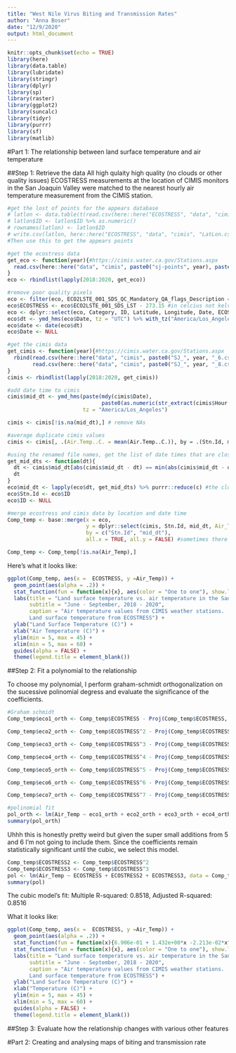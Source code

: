 ```yaml
---
title: "West Nile Virus Biting and Transmission Rates"
author: "Anna Boser"
date: "12/9/2020"
output: html_document
---
```


```r
knitr::opts_chunk$set(echo = TRUE)
library(here)
library(data.table)
library(lubridate)
library(stringr)
library(dplyr)
library(sp)
library(raster)
library(ggplot2)
library(suncalc)
library(tidyr)
library(purrr)
library(sf)
library(matlib)
```

#Part 1: The relationship between land surface temperature and air temperature

##Step 1: Retrieve the data
All high qulaity high quality (no clouds or other quality issues) ECOSTRESS measurements at the location of CIMIS monitors in the San Joaquin Valley were matched to the nearest hourly air temperature measurement from the CIMIS station. 
```r
#get the lost of points for the appears database
# latlon <- data.table(t(read.csv(here::here("ECOSTRESS", "data", "cimis", "LatLonfromsheets.csv"), skip = 4, row.names = 1)))
# latlon$ID <- latlon$ID %>% as.numeric()
# rownames(latlon) <- latlon$ID
# write.csv(latlon, here::here("ECOSTRESS", "data", "cimis", "LatLon.csv"))
#Then use this to get the appears points

#get the ecostress data
get_eco <- function(year){#https://cimis.water.ca.gov/Stations.aspx
  read.csv(here::here("data", "cimis", paste0("sj-points", year), paste0("SJ-points", year, "-ECO2LSTE-001-results.csv")))
}
eco <- rbindlist(lapply(2018:2020, get_eco))

#remove poor quality pixels
eco <- filter(eco, ECO2LSTE_001_SDS_QC_Mandatory_QA_flags_Description == "Pixel produced, best quality")
eco$ECOSTRESS <- eco$ECO2LSTE_001_SDS_LST - 273.15 #in celcius not kelvin
eco <- dplyr::select(eco, Category, ID, Latitude, Longitude, Date, ECOSTRESS)
eco$dt <- ymd_hms(eco$Date, tz = "UTC") %>% with_tz("America/Los_Angeles")
eco$date <- date(eco$dt)
eco$Date <- NULL

#get the cimis data
get_cimis <- function(year){#https://cimis.water.ca.gov/Stations.aspx
  rbind(read.csv(here::here("data", "cimis", paste0("SJ_", year, "_6.csv"))), 
        read.csv(here::here("data", "cimis", paste0("SJ_", year, "_8.csv"))) )
}
cimis <- rbindlist(lapply(2018:2020, get_cimis))

#add date time to cimis
cimis$mid_dt <- ymd_hms(paste(mdy(cimis$Date), 
                              paste0(as.numeric(str_extract(cimis$Hour..PST., regex("[1-9]+"))) - 1, ":30:00")), 
                        tz = "America/Los_Angeles")

cimis <- cimis[!is.na(mid_dt),] # remove NAs

#average duplicate cimis values
cimis <- cimis[, .(Air.Temp..C. = mean(Air.Temp..C.)), by = .(Stn.Id, mid_dt)]

#using the renamed file names, get the list of date times that are closest to the ecostress date times
get_mid_dts <- function(dt){
  dt <- cimis$mid_dt[abs(cimis$mid_dt - dt) == min(abs(cimis$mid_dt - dt))][1]
  dt
}
eco$mid_dt <- lapply(eco$dt, get_mid_dts) %>% purrr::reduce(c) #the closest dts to the times the cimis sensors give us
eco$Stn.Id <- eco$ID
eco$ID <- NULL

#merge ecostress and cimis data by location and date time
Comp_temp <- base::merge(x = eco, 
                         y = dplyr::select(cimis, Stn.Id, mid_dt, Air_Temp = Air.Temp..C.), 
                         by = c("Stn.Id", "mid_dt"), 
                         all.x = TRUE, all.y = FALSE) #sometimes there is more than 1 cimis measurement which is what makes the dataset grow. 

Comp_temp <- Comp_temp[!is.na(Air_Temp),]

```

Here's what it looks like:
```r
ggplot(Comp_temp, aes(x =  ECOSTRESS, y =Air_Temp)) + 
  geom_point(aes(alpha = .2)) +
  stat_function(fun = function(x){x}, aes(color = "One to one"), show.legend = TRUE) + 
  labs(title = "Land surface temperature vs. air temperature in the San Joaquin Valley", 
       subtitle = "June - September, 2018 - 2020", 
       caption = "Air temperature values from CIMIS weather stations.
       Land surface temperature from ECOSTRESS") + 
  ylab("Land Surface Temperature (C)") + 
  xlab("Air Temperature (C)") + 
  ylim(min = 5, max = 45) + 
  xlim(min = 5, max = 60) + 
  guides(alpha = FALSE) +
  theme(legend.title = element_blank())
```


##Step 2: Fit a polynomial to the relationship

To choose my polynomial, I perform graham-schmidt orthogonalization on the sucessive polinomial degress and evaluate the significance of the coefficients. 
```r
#Graham schmidt
Comp_temp$eco1_orth <- Comp_temp$ECOSTRESS - Proj(Comp_temp$ECOSTRESS, rep(1, length(Comp_temp$ECOSTRESS)))

Comp_temp$eco2_orth <- Comp_temp$ECOSTRESS^2 - Proj(Comp_temp$ECOSTRESS^2, Comp_temp$eco1_orth) - Proj(Comp_temp$ECOSTRESS^2, rep(1, length(Comp_temp$ECOSTRESS)))

Comp_temp$eco3_orth <- Comp_temp$ECOSTRESS^3 - Proj(Comp_temp$ECOSTRESS^3, Comp_temp$eco1_orth) - Proj(Comp_temp$ECOSTRESS^3, Comp_temp$eco2_orth) - Proj(Comp_temp$ECOSTRESS^3, rep(1, length(Comp_temp$ECOSTRESS)))

Comp_temp$eco4_orth <- Comp_temp$ECOSTRESS^4 - Proj(Comp_temp$ECOSTRESS^4, Comp_temp$eco1_orth) - Proj(Comp_temp$ECOSTRESS^4, Comp_temp$eco2_orth) - Proj(Comp_temp$ECOSTRESS^4, Comp_temp$eco3_orth) - Proj(Comp_temp$ECOSTRESS^4, rep(1, length(Comp_temp$ECOSTRESS)))

Comp_temp$eco5_orth <- Comp_temp$ECOSTRESS^5 - Proj(Comp_temp$ECOSTRESS^5, Comp_temp$eco1_orth) - Proj(Comp_temp$ECOSTRESS^5, Comp_temp$eco2_orth) - Proj(Comp_temp$ECOSTRESS^5, Comp_temp$eco3_orth) - Proj(Comp_temp$ECOSTRESS^5, Comp_temp$eco4_orth) - Proj(Comp_temp$ECOSTRESS^5, rep(1, length(Comp_temp$ECOSTRESS)))

Comp_temp$eco6_orth <- Comp_temp$ECOSTRESS^6 - Proj(Comp_temp$ECOSTRESS^6, Comp_temp$eco1_orth) - Proj(Comp_temp$ECOSTRESS^6, Comp_temp$eco2_orth) - Proj(Comp_temp$ECOSTRESS^6, Comp_temp$eco3_orth) - Proj(Comp_temp$ECOSTRESS^6, Comp_temp$eco4_orth)  - Proj(Comp_temp$ECOSTRESS^6, Comp_temp$eco5_orth) - Proj(Comp_temp$ECOSTRESS^6, rep(1, length(Comp_temp$ECOSTRESS)))

Comp_temp$eco7_orth <- Comp_temp$ECOSTRESS^7 - Proj(Comp_temp$ECOSTRESS^7, Comp_temp$eco1_orth) - Proj(Comp_temp$ECOSTRESS^7, Comp_temp$eco2_orth) - Proj(Comp_temp$ECOSTRESS^7, Comp_temp$eco3_orth) - Proj(Comp_temp$ECOSTRESS^7, Comp_temp$eco4_orth)  - Proj(Comp_temp$ECOSTRESS^7, Comp_temp$eco5_orth) - Proj(Comp_temp$ECOSTRESS^7, Comp_temp$eco6_orth) - Proj(Comp_temp$ECOSTRESS^7, rep(1, length(Comp_temp$ECOSTRESS)))

#polinomial fit
pol_orth <- lm(Air_Temp ~ eco1_orth + eco2_orth + eco3_orth + eco4_orth + eco5_orth + eco6_orth + eco7_orth, data = Comp_temp)
summary(pol_orth)
```
Uhhh this is honestly pretty weird but given the super small additions from 5 and 6 I'm not going to include them. Since the coefficients remain statistically significant until the cubic, we select this model. 

```r
Comp_temp$ECOSTRESS2 <- Comp_temp$ECOSTRESS^2
Comp_temp$ECOSTRESS3 <- Comp_temp$ECOSTRESS^3
pol <- lm(Air_Temp ~ ECOSTRESS + ECOSTRESS2 + ECOSTRESS3, data = Comp_temp)
summary(pol)
```

The cubic model's fit: 
Multiple R-squared:  0.8518,	Adjusted R-squared:  0.8516 

What it looks like: 
```r
ggplot(Comp_temp, aes(x =  ECOSTRESS, y =Air_Temp)) + 
  geom_point(aes(alpha = .2)) +
  stat_function(fun = function(x){6.906e-01 + 1.432e+00*x -2.213e-02*x^2 + 1.473e-04*x^3}, aes(color = "Cubic polynomial"), show.legend = TRUE) + 
  stat_function(fun = function(x){x}, aes(color = "One to one"), show.legend = TRUE) + 
  labs(title = "Land surface temperature vs. air temperature in the San Joaquin Valley", 
       subtitle = "June - September, 2018 - 2020", 
       caption = "Air temperature values from CIMIS weather stations.
       Land surface temperature from ECOSTRESS") + 
  ylab("Land Surface Temperature (C)") + 
  xlab("Temperature (C)") + 
  ylim(min = 5, max = 45) + 
  xlim(min = 5, max = 60) + 
  guides(alpha = FALSE) +
  theme(legend.title = element_blank())
```


##Step 3: Evaluate how the relationship changes with various other features


#Part 2: Creating and analysing maps of biting and transmission rate







